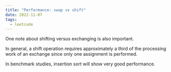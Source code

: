 ```yaml
---
title: "Performance: swap vs shift"
date: 2022-11-07
tags:
  - leetcode
---
```

One note about shifting versus exchanging is also important. 

In general, a shift operation requires approximately a third of the processing work of an exchange since only one assignment is performed. 

In benchmark studies, insertion sort will show very good performance.